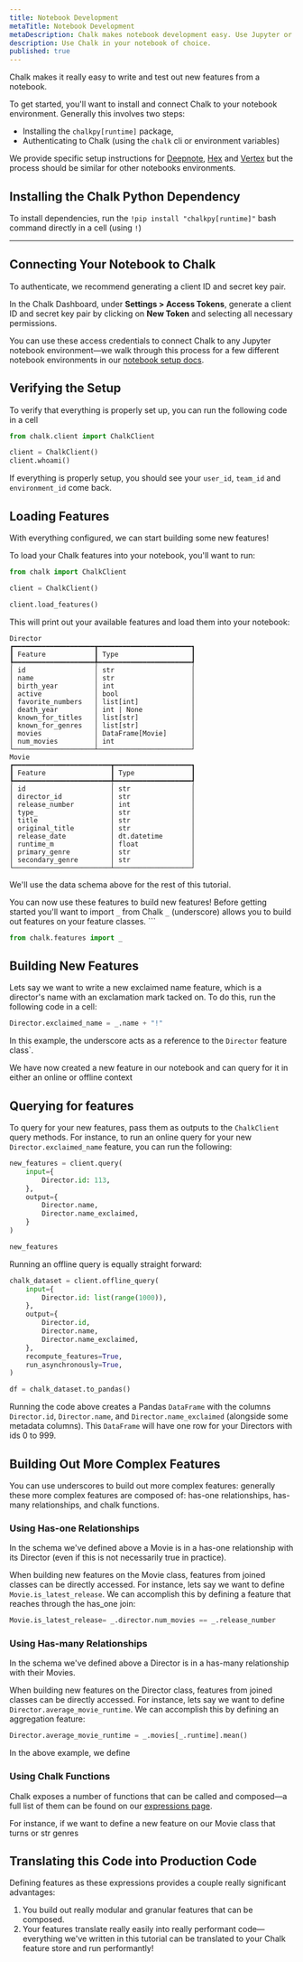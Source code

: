 ```yaml
---
title: Notebook Development
metaTitle: Notebook Development
metaDescription: Chalk makes notebook development easy. Use Jupyter or any other notebook system to explore your feature data, then seamlessly use the same feature logic in production.
description: Use Chalk in your notebook of choice.
published: true
---
```


Chalk makes it really easy to write and test out new features from a notebook.

To get started, you'll want to install and connect Chalk to your notebook environment. Generally
this involves two steps:

- Installing the `chalkpy[runtime]` package,
- Authenticating to Chalk (using the `chalk` cli or environment variables)

We provide specific setup instructions for [Deepnote](/docs/notebook-development#deepnote), [Hex](/docs/notebook-development#hex) and [Vertex](/docs/notebook-development#vertex-and-google-collab-enterprise) but the process should be similar for other notebooks environments.

## Installing the Chalk Python Dependency

To install dependencies, run the `!pip install "chalkpy[runtime]"` bash command directly in a cell (using `!`)

---

## Connecting Your Notebook to Chalk

To authenticate, we recommend generating a client ID and secret key pair.

In the Chalk Dashboard, under **Settings > Access Tokens**,
generate a client ID and secret key pair by clicking on **New Token** and selecting all necessary permissions.

You can use these access credentials to connect Chalk to any Jupyter notebook environment—we walk through
this process for a few different notebook environments in our [notebook setup docs](/docs/notebook-setup).

## Verifying the Setup

To verify that everything is properly set up, you can run the following code in a cell

```python notebook.ipynb
from chalk.client import ChalkClient

client = ChalkClient()
client.whoami()
```

If everything is properly setup, you should see your `user_id`, `team_id` and `environment_id` come back.

## Loading Features

With everything configured, we can start building some new features!

To load your Chalk features into your notebook, you'll want to run:

```python notebook.ipynb
from chalk import ChalkClient

client = ChalkClient()

client.load_features()
```

This will print out your available features and load them into your notebook:

```
Director
┏━━━━━━━━━━━━━━━━━━━━┳━━━━━━━━━━━━━━━━━━━━━━━┓
┃ Feature            ┃ Type                  ┃
┡━━━━━━━━━━━━━━━━━━━━╇━━━━━━━━━━━━━━━━━━━━━━━┩
│ id                 │ str                   │
│ name               │ str                   │
│ birth_year         │ int                   │
│ active             │ bool                  │
│ favorite_numbers   │ list[int]             │
│ death_year         │ int | None            │
│ known_for_titles   │ list[str]             │
│ known_for_genres   │ list[str]             │
│ movies             │ DataFrame[Movie]      │
│ num_movies         │ int                   │
└────────────────────┴───────────────────────┘
Movie
┏━━━━━━━━━━━━━━━━━━━━━━━━┳━━━━━━━━━━━━━━━━━━━┓
┃ Feature                ┃ Type              ┃
┡━━━━━━━━━━━━━━━━━━━━━━━━╇━━━━━━━━━━━━━━━━━━━┩
│ id                     │ str               │
│ director_id            │ str               │
│ release_number         │ int               │
│ type_                  │ str               │
│ title                  │ str               │
│ original_title         │ str               │
│ release_date           │ dt.datetime       │
│ runtime_m              │ float             │
│ primary_genre          │ str               │
│ secondary_genre        │ str               │
└────────────────────────┴───────────────────┘
```

We'll use the data schema above for the rest of this tutorial.

You can now use these features to build new features! Before getting started you'll want to import `_` from
Chalk `_` (underscore) allows you to build out features on your feature classes. ```

```python notebook.ipynb
from chalk.features import _
```

## Building New Features

Lets say we want to write a new exclaimed name feature, which is a director's name with an exclamation mark tacked on.
To do this, run the following code in a cell:

```python notebook.ipynb
Director.exclaimed_name = _.name + "!"
```

In this example, the underscore acts as a reference to the `Director` feature class`.

We have now created a new feature in our notebook and can query for it in either an online or offline context

## Querying for features

To query for your new features, pass them as outputs to the `ChalkClient` query methods. For instance, to run an online query for your new `Director.exclaimed_name` feature, you can run the following:

```python notebook.ipynb
new_features = client.query(
    input={
        Director.id: 113,
    },
    output={
        Director.name,
        Director.name_exclaimed,
    }
)

new_features
```

Running an offline query is equally straight forward:

```python notebook.ipynb
chalk_dataset = client.offline_query(
    input={
        Director.id: list(range(1000)),
    },
    output={
        Director.id,
        Director.name,
        Director.name_exclaimed,
    },
    recompute_features=True,
    run_asynchronously=True,
)

df = chalk_dataset.to_pandas()
```

Running the code above creates a Pandas `DataFrame` with the columns `Director.id`, `Director.name`, and `Director.name_exclaimed` (alongside some metadata columns). This `DataFrame` will have one row for your Directors with ids 0 to 999.

## Building Out More Complex Features

You can use underscores to build out more complex features: generally these more complex features are composed of: has-one relationships, has-many relationships, and chalk functions.

### Using Has-one Relationships

In the schema we've defined above a Movie is in a has-one relationship with its Director (even if this is not necessarily true in practice).

When building new features on the Movie class, features from joined classes can be directly accessed. For instance, lets say we want to define `Movie.is_latest_release`. We can accomplish this by defining a feature that reaches through the has_one join:

```python notebook.ipynb
Movie.is_latest_release= _.director.num_movies == _.release_number
```

### Using Has-many Relationships

In the schema we've defined above a Director is in a has-many relationship with their Movies.

When building new features on the Director class, features from joined classes can be directly accessed. For instance, lets say we want to define `Director.average_movie_runtime`. We can accomplish this by defining an aggregation feature:

```python notebook.ipynb
Director.average_movie_runtime = _.movies[_.runtime].mean()
```

In the above example, we define


### Using Chalk Functions

Chalk exposes a number of functions that can be called and composed—a full list of them can be found on our [expressions page](/docs/expression#additional-functions).

For instance, if we want to define a new feature on our Movie class that turns or str genres

## Translating this Code into Production Code

Defining features as these expressions provides a couple really significant advantages:
1. You build out really modular and granular features that can be composed.
2. Your features translate really easily into really performant code—everything we've written in this tutorial can be translated to your Chalk feature store and run performantly!
